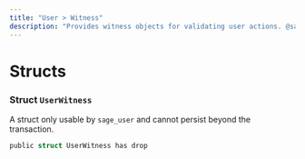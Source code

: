 ```yaml
---
title: "User > Witness"
description: "Provides witness objects for validating user actions. @sage/user > witness"
---
```


# Structs

### Struct `UserWitness`

A struct only usable by `sage_user` and cannot persist beyond the transaction.

```rust
public struct UserWitness has drop
```

<Expandable title="Fields">
  
</Expandable>